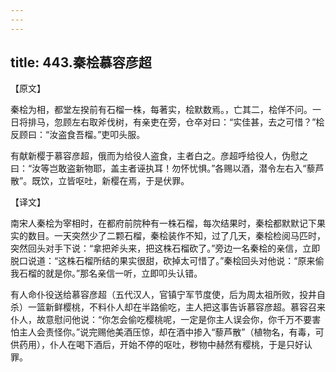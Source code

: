 ```yaml
---
---
---
```

title: 443.秦桧慕容彦超
---



【原文】

秦桧为相，都堂左揆前有石榴一株，每著实，桧默数焉。，亡其二，桧佯不问。一日将排马，忽顾左右取斧伐树，有亲吏在旁，仓卒对曰：“实佳甚，去之可惜？”桧反顾曰：“汝盗食吾榴。”吏叩头服。

有献新樱于慕容彦超，俄而为给役人盗食，主者白之。彦超呼给役人，伪慰之曰：“汝等岂敢盗新物耶，盖主者诬执耳！勿怀忧惧。”各赐以酒，潜令左右入“藜芦散”。既饮，立皆呕吐，新樱在焉，于是伏罪。

【译文】

南宋人秦桧为宰相时，在都府前院种有一株石榴，每次结果时，秦桧都默默记下果实的数目。一天突然少了二颗石榴，秦桧装作不知，过了几天，秦桧检阅马匹时，突然回头对手下说：“拿把斧头来，把这株石榴砍了。”旁边一名秦桧的亲信，立即脱口说道：“这株石榴所结的果实很甜，砍掉太可惜了。”秦桧回头对他说：“原来偷我石榴的就是你。”那名亲信一听，立即叩头认错。

有人命仆役送给慕容彦超（五代汉人，官镇宁军节度使，后为周太祖所败，投井自杀）一篮新鲜樱桃，不料仆人却在半路偷吃，主人把这事告诉慕容彦超。慕容召来仆人，故意慰问他说：“你怎会偷吃樱桃呢，一定是你主人误会你，你千万不要害怕主人会责怪你。”说完赐他美酒压惊，却在酒中掺入“藜芦散”（植物名，有毒，可供药用），仆人在喝下酒后，开始不停的呕吐，秽物中赫然有樱桃，于是只好认罪。